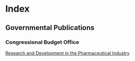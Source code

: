 ---
---
# Index

## Governmental Publications

### Congressional Budget Office

[Research and Development in the Pharmaceutical Industry](notes/cbo_report_apr2021.mdx)
